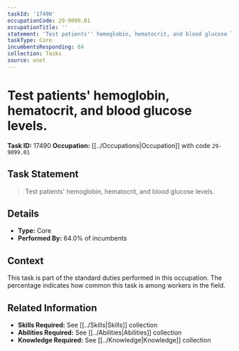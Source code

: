 ```yaml
---
taskId: '17490'
occupationCode: 29-9099.01
occupationTitle: ''
statement: 'Test patients'' hemoglobin, hematocrit, and blood glucose levels.'
taskType: Core
incumbentsResponding: 64
collection: Tasks
source: onet
---
```

# Test patients' hemoglobin, hematocrit, and blood glucose levels.

**Task ID:** 17490
**Occupation:** [[../Occupations|Occupation]] with code `29-9099.01`

## Task Statement

> Test patients' hemoglobin, hematocrit, and blood glucose levels.

## Details

- **Type:** Core
- **Performed By:** 64.0% of incumbents

## Context

This task is part of the standard duties performed in this occupation. The percentage indicates how common this task is among workers in the field.

## Related Information

- **Skills Required:** See [[../Skills|Skills]] collection
- **Abilities Required:** See [[../Abilities|Abilities]] collection
- **Knowledge Required:** See [[../Knowledge|Knowledge]] collection
